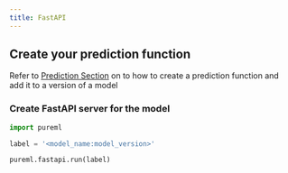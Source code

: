 ```yaml
---
title: FastAPI
---
```


## Create your prediction function

Refer to [Prediction Section](../prediction/versioning) on to how to create a prediction function and add it to a version of a model

### Create FastAPI server for the model

```python
import pureml

label = '<model_name:model_version>'

pureml.fastapi.run(label)
```
